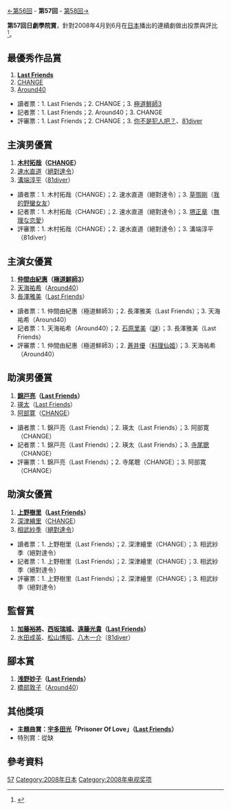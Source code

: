 {{noteTA
|G1=JP Show}}
[[第56回日劇學院賞名單|←第56回]] - '''第57回''' - [[第58回日劇學院賞名單|第58回→]]

'''第57回日劇學院賞'''，針對2008年4月到6月在[[日本|日本]]播出的連續劇做出投票與評比<ref>{{Cite web |url=http://blog.television.co.jp/drama/academy/2008/08/20/ |title=第57回日劇學院賞獲獎名單 |accessdate=2014-09-24 |archive-date=2012-01-28 |archive-url=https://www.webcitation.org/651591iwk?url=http://blog.television.co.jp/drama/academy/2008/08/20/ |dead-url=no }}</ref>。

==最優秀作品賞==
#'''[[Last_Friends|Last Friends]]'''
#[[CHANGE|CHANGE]]
#[[Around40|Around40]]

*讀者票：1. Last Friends；2. CHANGE；3. [[極道鮮師#第3部|極道鮮師3]]
*記者票：1. Last Friends；2. Around40；3. CHANGE
*評審票：1. Last Friends；2. CHANGE；3. [[你不是犯人吧？|你不是犯人吧？]]、[[81diver|81diver]]

==主演男優賞==
#'''[[木村拓哉|木村拓哉]]（[[CHANGE|CHANGE]]）'''
#[[速水直道|速水直道]]（[[絕對達令|絕對達令]]）
#[[溝端淳平|溝端淳平]]（[[81diver|81diver]]）

*讀者票：1. 木村拓哉（CHANGE）；2. 速水直道（絕對達令）；3. [[草彅剛|草彅剛]]（[[我的野蠻女友|我的野蠻女友]]）
*記者票：1. 木村拓哉（CHANGE）；2. 速水直道（絕對達令）；3. [[堺正章|堺正章]]（[[無理な恋愛|無理な恋愛]]）
*評審票：1. 木村拓哉（CHANGE）；2. 速水直道（絕對達令）；3. 溝端淳平（81diver）

==主演女優賞==
#'''[[仲間由紀惠|仲間由紀惠]]（[[極道鮮師#第3部|極道鮮師3]]）'''
#[[天海祐希|天海祐希]]（[[Around40|Around40]]）
#[[長澤雅美|長澤雅美]]（[[Last_Friends|Last Friends]]）

*讀者票：1. 仲間由紀惠（極道鮮師3）；2. 長澤雅美（Last Friends）；3. 天海祐希（Around40）
*記者票：1. 天海祐希（Around40）；2. [[石原里美|石原里美]]（[[謎_(電視劇)|謎]]）；3. 長澤雅美（Last Friends）
*評審票：1. 仲間由紀惠（極道鮮師3）；2. [[蒼井優|蒼井優]]（[[料理仙姬|料理仙姬]]）；3. 天海祐希（Around40）

==助演男優賞==
#'''[[錦戸亮|錦戸亮]]（[[Last_Friends|Last Friends]]）'''
#[[瑛太|瑛太]]（[[Last_Friends|Last Friends]]）
#[[阿部寛|阿部寛]]（[[CHANGE|CHANGE]]）

*讀者票：1. 錦戸亮（Last Friends）；2. 瑛太（Last Friends）；3. 阿部寛（CHANGE）
*記者票：1. 錦戸亮（Last Friends）；2. 瑛太（Last Friends）；3. [[寺尾聰|寺尾聰]]（CHANGE）
*評審票：1. 錦戸亮（Last Friends）；2. 寺尾聰（CHANGE）；3. 阿部寛（CHANGE）

==助演女優賞==
#'''[[上野樹里|上野樹里]]（[[Last_Friends|Last Friends]]）'''
#[[深津繪里|深津繪里]]（[[CHANGE|CHANGE]]）
#[[相武紗季|相武紗季]]（[[絕對達令|絕對達令]]）

*讀者票：1. 上野樹里（Last Friends）；2. 深津繪里（CHANGE）；3. 相武紗季（絕對達令）
*記者票：1. 上野樹里（Last Friends）；2. 深津繪里（CHANGE）；3. 相武紗季（絕對達令）
*評審票：1. 上野樹里（Last Friends）；2. 深津繪里（CHANGE）；3. 相武紗季（絕對達令）

==監督賞==

#'''[[加藤裕將|加藤裕將]]、[[西坂瑞城|西坂瑞城]]、[[遠藤光貴|遠藤光貴]]（[[Last_Friends|Last Friends]]）'''
#[[水田成英|水田成英]]、[[松山博昭|松山博昭]]、[[八木一介|八木一介]]（[[81diver|81diver]]）

==腳本賞==

#'''[[浅野妙子|浅野妙子]]（[[Last_Friends|Last Friends]]）'''
#[[橋部敦子|橋部敦子]]（[[Around40|Around40]]）

==其他獎項==
*'''主題曲賞：[[宇多田光|宇多田光]]「Prisoner Of Love」（[[Last_Friends|Last Friends]]）'''
*特別賞：從缺

== 參考資料 ==
{{reflist}}

{{日劇學院賞名單}}

[[Category:日劇學院賞|57]]
[[Category:2008年日本|Category:2008年日本]]
[[Category:2008年电视奖项|Category:2008年电视奖项]]